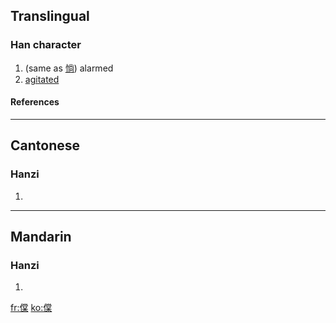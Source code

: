 ==Translingual==
===Han character===
{{Han char|rn=9|rad=人|as=12|sn=14|four=|canj=人火月木 (OFBD)}}
# (same as [[惝]]) alarmed
# [[agitated]]
====References====
{{Han ref|kx=0117.220|hdz=10219.030|uh=3489|ud=13449}}

----
==Cantonese==
===Hanzi===
{{yue-hanzi|jyut=|y=tong2}}
# {{defn|Cantonese}}

----
==Mandarin==
===Hanzi===
{{cmn-hanzi|pin=[[tǎng]] ([[tang3]])|wg=t'ang<sup>3</sup>}}
# {{defn|Mandarin}}

[[fr:㒉]]
[[ko:㒉]]